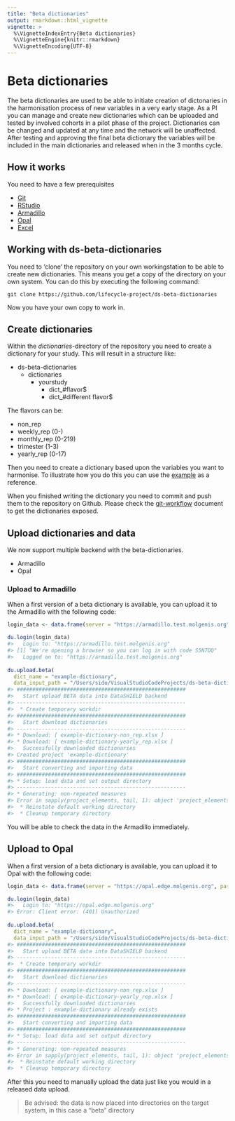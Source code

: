 ```yaml
---
title: "Beta dictionaries"
output: rmarkdown::html_vignette
vignette: >
  %\VignetteIndexEntry{Beta dictionaries}
  %\VignetteEngine{knitr::rmarkdown}
  %\VignetteEncoding{UTF-8}
---
```




# Beta dictionaries
The beta dictionaries are used to be able to initiate creation of dictonaries in the harmonisation process of new variables in a very early stage. As a PI you can manage and create new dictionaries which can be uploaded and tested by involved cohorts in a pilot phase of the project. Dictionaries can be changed and updated at any time and the network will be unaffected. After testing and approving the final beta dictionary the variables will be included in the main dictionaries and released when in the 3 months cycle.

## How it works
You need to have a few prerequisites

- [Git](https://git-scm.com/)
- [RStudio](https://rstudio.com/)
- [Armadillo](https://galaxy.ansible.com/molgenis/armadillo)
- [Opal](https://github.com/obiba/opal)
- [Excel](https://www.microsoft.com/nl-nl/microsoft-365/excel)

## Working with ds-beta-dictionaries
You need to 'clone' the repository on your own workingstation to be able to create new dictionaries. This means you get a copy of the directory on your own system. You can do this by executing the following command:

`git clone https://github.com/lifecycle-project/ds-beta-dictionaries`

Now you have your own copy to work in.

## Create dictionaries
Within the *dictionaries*-directory of the repository you need to create a dictionary for your study. This will 
result in a structure like:

- ds-beta-dictionaries
  - dictionaries
    - yourstudy
      - dict_#flavor$
      - dict_#different flavor$

The flavors can be:

- non_rep
- weekly_rep (0-)
- monthly_rep (0-219)
- trimester (1-3)
- yearly_rep (0-17)

Then you need to create a dictionary based upon the variables you want to harmonise. To illustrate how you do this you can use the [example](https://github.com/lifecycle-project/ds-beta-dictionaries/blob/master/dictionaries/example-dictionary/example-dictionary-non_rep.xlsx?raw=true) as a reference.

When you finished writing the dictionary you need to commit and push them to the repository on Github. Please check the [git-workflow](https://github.com/lifecycle-project/analysis-tutorials/blob/master/GIT-WORKFLOW.md) document to get the dictionaries exposed.

## Upload dictionaries and data
We now support multiple backend with the beta-dictionaries.

- Armadillo
- Opal

### Upload to Armadillo
When a first version of a beta dictionary is available, you can upload it to the Armadillo with the following code:


```r
login_data <- data.frame(server = "https://armadillo.test.molgenis.org", storage = "https://armadillo-minio.test.molgenis.org", driver = "ArmadilloDriver")

du.login(login_data)
#>   Login to: "https://armadillo.test.molgenis.org"
#> [1] "We're opening a browser so you can log in with code S5N7DQ"
#>   Logged on to: "https://armadillo.test.molgenis.org"
  
du.upload.beta(
  dict_name = "example-dictionary", 
  data_input_path = "/Users/sido/VisualStudioCodeProjects/ds-beta-dictionaries/data/example-dictionary/beta_dict_generated_data.csv")
#> ######################################################
#>   Start upload BETA data into DataSHIELD backend
#> ------------------------------------------------------
#>  * Create temporary workdir
#> ######################################################
#>   Start download dictionaries
#> ------------------------------------------------------
#> * Download: [ example-dictionary-non_rep.xlsx ]
#> * Download: [ example-dictionary-yearly_rep.xlsx ]
#>   Successfully downloaded dictionaries
#> Created project 'example-dictionary'
#> ######################################################
#>   Start converting and importing data
#> ######################################################
#> * Setup: load data and set output directory
#> ------------------------------------------------------
#> * Generating: non-repeated measures
#> Error in sapply(project_elements, tail, 1): object 'project_elements' not found
#>  * Reinstate default working directory
#>  * Cleanup temporary directory
```

You will be able to check the data in the Armadillo immediately.

## Upload to Opal
When a first version of a beta dictionary is available, you can upload it to Opal with the following code:


```r
login_data <- data.frame(server = "https://opal.edge.molgenis.org", password = "Ui3thahr", driver = "OpalDriver")

du.login(login_data)
#>   Login to: "https://opal.edge.molgenis.org"
#> Error: Client error: (401) Unauthorized
  
du.upload.beta(
  dict_name = "example-dictionary", 
  data_input_path = "/Users/sido/VisualStudioCodeProjects/ds-beta-dictionaries/data/example-dictionary/beta_dict_generated_data.csv")
#> ######################################################
#>   Start upload BETA data into DataSHIELD backend
#> ------------------------------------------------------
#>  * Create temporary workdir
#> ######################################################
#>   Start download dictionaries
#> ------------------------------------------------------
#> * Download: [ example-dictionary-non_rep.xlsx ]
#> * Download: [ example-dictionary-yearly_rep.xlsx ]
#>   Successfully downloaded dictionaries
#> * Project : example-dictionary already exists
#> ######################################################
#>   Start converting and importing data
#> ######################################################
#> * Setup: load data and set output directory
#> ------------------------------------------------------
#> * Generating: non-repeated measures
#> Error in sapply(project_elements, tail, 1): object 'project_elements' not found
#>  * Reinstate default working directory
#>  * Cleanup temporary directory
```

After this you need to manually upload the data just like you would in a released data upload. 

> Be advised: the data is now placed into directories on the target system, in this case a "beta" directory
